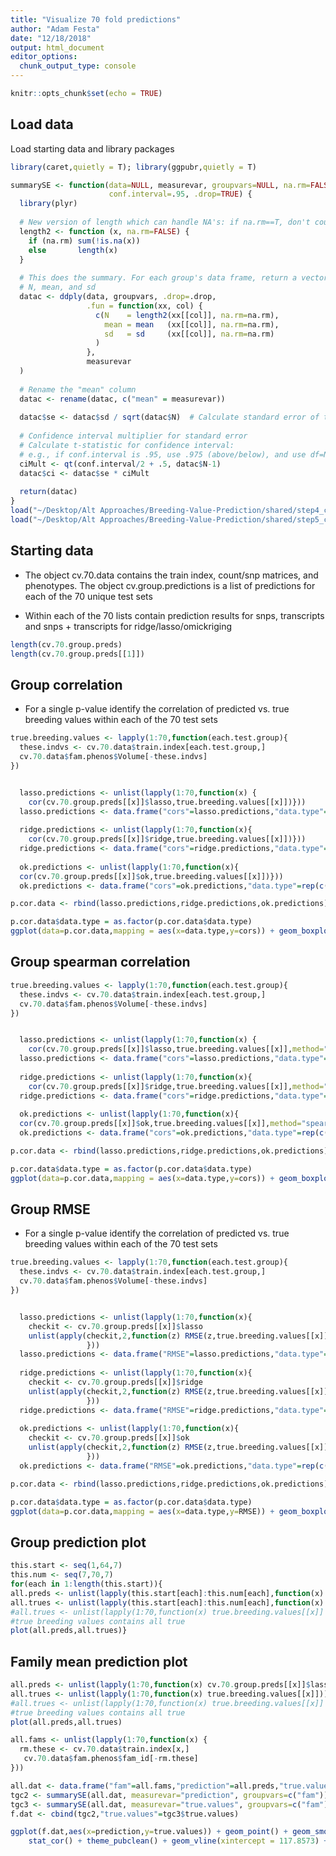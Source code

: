 ```yaml
---
title: "Visualize 70 fold predictions"
author: "Adam Festa"
date: "12/18/2018"
output: html_document
editor_options: 
  chunk_output_type: console
---
```


```r
knitr::opts_chunk$set(echo = TRUE)
```

## Load data

Load starting data and library packages

```r
library(caret,quietly = T); library(ggpubr,quietly = T)

summarySE <- function(data=NULL, measurevar, groupvars=NULL, na.rm=FALSE,
                      conf.interval=.95, .drop=TRUE) {
  library(plyr)
  
  # New version of length which can handle NA's: if na.rm==T, don't count them
  length2 <- function (x, na.rm=FALSE) {
    if (na.rm) sum(!is.na(x))
    else       length(x)
  }
  
  # This does the summary. For each group's data frame, return a vector with
  # N, mean, and sd
  datac <- ddply(data, groupvars, .drop=.drop,
                 .fun = function(xx, col) {
                   c(N    = length2(xx[[col]], na.rm=na.rm),
                     mean = mean   (xx[[col]], na.rm=na.rm),
                     sd   = sd     (xx[[col]], na.rm=na.rm)
                   )
                 },
                 measurevar
  )
  
  # Rename the "mean" column    
  datac <- rename(datac, c("mean" = measurevar))
  
  datac$se <- datac$sd / sqrt(datac$N)  # Calculate standard error of the mean
  
  # Confidence interval multiplier for standard error
  # Calculate t-statistic for confidence interval: 
  # e.g., if conf.interval is .95, use .975 (above/below), and use df=N-1
  ciMult <- qt(conf.interval/2 + .5, datac$N-1)
  datac$ci <- datac$se * ciMult
  
  return(datac)
}
load("~/Desktop/Alt Approaches/Breeding-Value-Prediction/shared/step4_create.70.RData")
load("~/Desktop/Alt Approaches/Breeding-Value-Prediction/shared/step5_cv.70.group.preds.v2.RData")
```


## Starting data

* The object cv.70.data contains the train index, count/snp matrices, and phenotypes. The object cv.group.predictions is a list of predictions for each of the 70 unique test sets 

* Within each of the 70 lists contain prediction results for snps, transcripts and snps + transcripts for ridge/lasso/omickriging


```r
length(cv.70.group.preds)
length(cv.70.group.preds[[1]])
```


## Group correlation

* For a single p-value identify the correlation of predicted vs. true breeding values within each of the 70 test sets

```r

true.breeding.values <- lapply(1:70,function(each.test.group){
  these.indvs <- cv.70.data$train.index[each.test.group,]
  cv.70.data$fam.phenos$Volume[-these.indvs]
})


  lasso.predictions <- unlist(lapply(1:70,function(x) {
    cor(cv.70.group.preds[[x]]$lasso,true.breeding.values[[x]])}))
  lasso.predictions <- data.frame("cors"=lasso.predictions,"data.type"=rep(c("txpts","snps","txpts.snps"),times=70),"model"="lasso","group"=rep(c(1:70),each=3))
  
  ridge.predictions <- unlist(lapply(1:70,function(x){
    cor(cv.70.group.preds[[x]]$ridge,true.breeding.values[[x]])}))
  ridge.predictions <- data.frame("cors"=ridge.predictions,"data.type"=rep(c("txpts","snps","txpts.snps"),times=70),"model"="ridge","group"=rep(c(1:70),each=3))
  
  ok.predictions <- unlist(lapply(1:70,function(x){
  cor(cv.70.group.preds[[x]]$ok,true.breeding.values[[x]])}))
  ok.predictions <- data.frame("cors"=ok.predictions,"data.type"=rep(c("txpts","snps","txpts.snps"),times=70),"model"="ok","group"=rep(c(1:70),each=3))

p.cor.data <- rbind(lasso.predictions,ridge.predictions,ok.predictions)

p.cor.data$data.type = as.factor(p.cor.data$data.type)
ggplot(data=p.cor.data,mapping = aes(x=data.type,y=cors)) + geom_boxplot(aes(fill=model)) + theme_pubclean()
```


## Group spearman correlation

```r

true.breeding.values <- lapply(1:70,function(each.test.group){
  these.indvs <- cv.70.data$train.index[each.test.group,]
  cv.70.data$fam.phenos$Volume[-these.indvs]
})


  lasso.predictions <- unlist(lapply(1:70,function(x) {
    cor(cv.70.group.preds[[x]]$lasso,true.breeding.values[[x]],method="spearman")}))
  lasso.predictions <- data.frame("cors"=lasso.predictions,"data.type"=rep(c("txpts","snps","txpts.snps"),times=70),"model"="lasso","group"=rep(c(1:70),each=3))
  
  ridge.predictions <- unlist(lapply(1:70,function(x){
    cor(cv.70.group.preds[[x]]$ridge,true.breeding.values[[x]],method="spearman")}))
  ridge.predictions <- data.frame("cors"=ridge.predictions,"data.type"=rep(c("txpts","snps","txpts.snps"),times=70),"model"="ridge","group"=rep(c(1:70),each=3))
  
  ok.predictions <- unlist(lapply(1:70,function(x){
  cor(cv.70.group.preds[[x]]$ok,true.breeding.values[[x]],method="spearman")}))
  ok.predictions <- data.frame("cors"=ok.predictions,"data.type"=rep(c("txpts","snps","txpts.snps"),times=70),"model"="ok","group"=rep(c(1:70),each=3))

p.cor.data <- rbind(lasso.predictions,ridge.predictions,ok.predictions)

p.cor.data$data.type = as.factor(p.cor.data$data.type)
ggplot(data=p.cor.data,mapping = aes(x=data.type,y=cors)) + geom_boxplot(aes(fill=model)) + theme_pubclean()
```

## Group RMSE

* For a single p-value identify the correlation of predicted vs. true breeding values within each of the 70 test sets

```r

true.breeding.values <- lapply(1:70,function(each.test.group){
  these.indvs <- cv.70.data$train.index[each.test.group,]
  cv.70.data$fam.phenos$Volume[-these.indvs]
})


  lasso.predictions <- unlist(lapply(1:70,function(x){
    checkit <- cv.70.group.preds[[x]]$lasso
    unlist(apply(checkit,2,function(z) RMSE(z,true.breeding.values[[x]])))
                 }))
  lasso.predictions <- data.frame("RMSE"=lasso.predictions,"data.type"=rep(c("txpts","snps","txpts.snps"),times=70),"model"="lasso","group"=rep(c(1:70),each=3))
  
  ridge.predictions <- unlist(lapply(1:70,function(x){
    checkit <- cv.70.group.preds[[x]]$ridge
    unlist(apply(checkit,2,function(z) RMSE(z,true.breeding.values[[x]])))
                 }))
  ridge.predictions <- data.frame("RMSE"=ridge.predictions,"data.type"=rep(c("txpts","snps","txpts.snps"),times=70),"model"="ridge","group"=rep(c(1:70),each=3))
  
  ok.predictions <- unlist(lapply(1:70,function(x){
    checkit <- cv.70.group.preds[[x]]$ok
    unlist(apply(checkit,2,function(z) RMSE(z,true.breeding.values[[x]])))
                 }))
  ok.predictions <- data.frame("RMSE"=ok.predictions,"data.type"=rep(c("txpts","snps","txpts.snps"),times=70),"model"="ok","group"=rep(c(1:70),each=3))

p.cor.data <- rbind(lasso.predictions,ridge.predictions,ok.predictions)

p.cor.data$data.type = as.factor(p.cor.data$data.type)
ggplot(data=p.cor.data,mapping = aes(x=data.type,y=RMSE)) + geom_boxplot(aes(fill=model)) + theme_pubclean()
```

## Group prediction plot
```r
this.start <- seq(1,64,7)
this.num <- seq(7,70,7)
for(each in 1:length(this.start)){
all.preds <- unlist(lapply(this.start[each]:this.num[each],function(x) cv.70.group.preds[[x]]$lasso$txpts.snps))
all.trues <- unlist(lapply(this.start[each]:this.num[each],function(x) true.breeding.values[[x]] ))
#all.trues <- unlist(lapply(1:70,function(x) true.breeding.values[[x]] - all.means[[x]]))
#true breeding values contains all true
plot(all.preds,all.trues)}
```


## Family mean prediction plot

```r
all.preds <- unlist(lapply(1:70,function(x) cv.70.group.preds[[x]]$lasso$txpts.snps))
all.trues <- unlist(lapply(1:70,function(x) true.breeding.values[[x]]))
#all.trues <- unlist(lapply(1:70,function(x) true.breeding.values[[x]] - all.means[[x]]))
#true breeding values contains all true
plot(all.preds,all.trues)
```


```r
all.fams <- unlist(lapply(1:70,function(x) {
  rm.these <- cv.70.data$train.index[x,]
   cv.70.data$fam.phenos$fam_id[-rm.these]
}))

all.dat <- data.frame("fam"=all.fams,"prediction"=all.preds,"true.values"=all.trues)
tgc2 <- summarySE(all.dat, measurevar="prediction", groupvars=c("fam"))
tgc3 <- summarySE(all.dat, measurevar="true.values", groupvars=c("fam"))
f.dat <- cbind(tgc2,"true.values"=tgc3$true.values)

ggplot(f.dat,aes(x=prediction,y=true.values)) + geom_point() + geom_smooth(method="lm") +
    stat_cor() + theme_pubclean() + geom_vline(xintercept = 117.8573) + geom_hline(yintercept = 117.8573) +  geom_errorbarh(aes(xmin=prediction-se, xmax=prediction+se)) 
```


